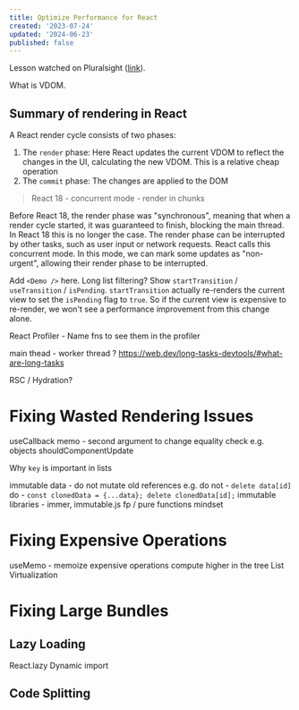 ```yaml
---
title: Optimize Performance for React
created: '2023-07-24'
updated: '2024-06-23'
published: false
---
```


Lesson watched on Pluralsight ([link](https://app.pluralsight.com/library/courses/optimize-performance-react/table-of-contents)).

What is VDOM.

## Summary of rendering in React

A React render cycle consists of two phases:

1. The `render` phase: Here React updates the current VDOM to reflect the changes in the UI, calculating the new VDOM. This is a relative cheap operation
2. The `commit` phase: The changes are applied to the DOM

> React 18 - concurrent mode - render in chunks

Before React 18, the render phase was "synchronous", meaning that when a render cycle started, it was guaranteed to finish, blocking the main thread. In React 18 this is no longer the case. The render phase can be interrupted by other tasks, such as user input or network requests. React calls this concurrent mode. In this mode, we can mark some updates as "non-urgent", allowing their render phase to be interrupted.

Add `<Demo />` here. Long list filtering? Show `startTransition` / `useTransition` / `isPending`.
`startTransition` actually re-renders the current view to set the `isPending` flag to `true`. So if the current view is expensive to re-render, we won't see a performance improvement from this change alone.

React Profiler - Name fns to see them in the profiler

main thead - worker thread ?
https://web.dev/long-tasks-devtools/#what-are-long-tasks

RSC / Hydration?

# Fixing Wasted Rendering Issues

useCallback
memo - second argument to change equality check e.g. objects
shouldComponentUpdate

Why `key` is important in lists

immutable data - do not mutate old references
e.g. do not - `delete data[id]`
do - `const clonedData = {...data}; delete clonedData[id];`
immutable libraries - immer, immutable.js
fp / pure functions mindset

# Fixing Expensive Operations

useMemo - memoize expensive operations
compute higher in the tree
List Virtualization

# Fixing Large Bundles

## Lazy Loading

React.lazy
Dynamic import

## Code Splitting

